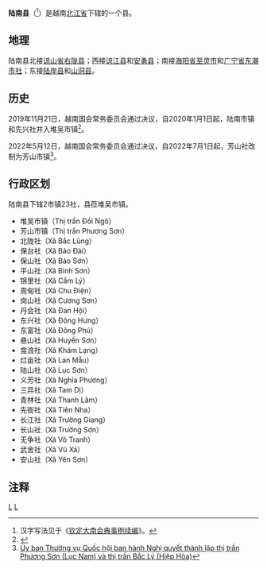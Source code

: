 {{Infobox Settlement
|name                   = 陆南县
|settlement_type        = 县
|official_name          = 
|other_name             = 
|native_name            = {{lang|vi|Huyện Lục Nam}}
|nickname               = 
|motto                  = 
|image_skyline          = Golden Spring.JPG
|imagesize              = 
|image_caption          = 
|image_flag             = 
|flag_size              = 
|image_seal             = 
|seal_size              = 
|image_shield           = 
|shield_size            = 
|image_blank_emblem     = 
|blank_emblem_size      = 
|image_map              = {{Infobox mapframe|frame-width=250|zoom=10}}
|mapsize                = 
|map_caption            = 
|image_map1             = 
|mapsize1               = 
|map_caption1           = 
|pushpin_map            = Vietnam
|pushpin_label_position = bottom
|pushpin_map_caption    = 
|pushpin_map1           = 
|pushpin_label_position1= 
|pushpin_map_caption1   = 
|subdivision_type       = 国家
|subdivision_name       = {{flag|Vietnam}}
|subdivision_type1      = [[越南行政区划|省]]
|subdivision_name1      = [[北江省|北江省]]
|subdivision_type2      = 行政区划
|subdivision_name2      = 2市镇23社
|subdivision_type3      = 
|subdivision_name3      = 
|seat_type              = 县莅
|seat                   = {{link-vi|堆吴市镇|Đồi Ngô}}
|government_type        = 
|leader_title           = 
|leader_name            = 
|leader_title1          = 
|leader_name1           = 
|established_title      = 
|established_date       = 
|area_magnitude         = 
|unit_pref              = 
|area_footnotes         = 
|area_total_km2         = 226.19
|area_land_km2          = 
|area_water_km2         = 
|area_water_percent     = 
|area_urban_km2         = 
|area_metro_km2         = 
|population_as_of       = 2019年
|population_footnotes   = 
|population_note        = 
|population_total       = 226194
|population_density_km2 = auto
|population_metro             = 
|population_density_metro_km2 = 
|population_urban             = 
|population_density_urban_km2 = 
|timezone               = [[越南标准时间|越南标准时间]]
|utc_offset             = +7
|elevation_footnotes    = 
|elevation_m            = 
|coor_type              = 
|coordinates            = 
|postal_code_type       = 
|postal_code            = 
|area_code              = 
|website                = [http://lucnam.bacgiang.gov.vn 陆南县电子信息门户网站]
|footnotes              = 
}}
'''陆南县'''（{{vie|v='''Huyện Lục Nam'''|hn=縣陸南}}<ref>汉字写法见于《[[钦定大南会典事例续编|钦定大南会典事例续编]]》。</ref>）是越南[[北江省|北江省]]下辖的一个县。

==地理==
陆南县北接[[谅山省|谅山省]][[右陇县|右陇县]]；西接[[谅江县|谅江县]]和[[安勇县|安勇县]]；南接[[海阳省|海阳省]][[至灵市|至灵市]]和[[广宁省|广宁省]][[东潮市社|东潮市社]]；东接[[陆岸县|陆岸县]]和[[山洞县|山洞县]]。

==历史==
2019年11月21日，越南国会常务委员会通过决议，自2020年1月1日起，陆南市镇和先兴社并入堆吴市镇<ref>{{Cite web |url=https://thuvienphapluat.vn/van-ban/Bo-may-hanh-chinh/Nghi-quyet-813-NQ-UBTVQH14-2019-sap-xep-don-vi-hanh-chinh-cap-xa-thuoc-tinh-Bac-Giang-430533.aspx |title=Nghị quyết 813/NQ-UBTVQH14 năm 2019 về sắp xếp đơn vị hành chính cấp xã thuộc tỉnh Bắc Giang do Ủy ban Thường vụ Quốc hội ban hành |access-date=2020-02-25 |archive-date=2020-02-03 |archive-url=https://web.archive.org/web/20200203073013/https://thuvienphapluat.vn/van-ban/bo-may-hanh-chinh/Nghi-quyet-813-NQ-UBTVQH14-2019-sap-xep-don-vi-hanh-chinh-cap-xa-thuoc-tinh-Bac-Giang-430533.aspx |dead-url=no }}</ref>。

2022年5月12日，越南国会常务委员会通过决议，自2022年7月1日起，芳山社改制为芳山市镇<ref>[https://bacgiang.gov.vn/chi-tiet-tin-quy-hoach/-/asset_publisher/GcETgBdPWlpS/content/uy-ban-thuong-vu-quoc-hoi-ban-hanh-nghi-quyet-thanh-lap-thanh-lap-thi-tran-phuong-son-luc-nam-va-thi-tran-bac-ly-hiep-hoa-/ Ủy ban Thường vụ Quốc hội ban hành Nghị quyết thành lập thị trấn Phương Sơn (Lục Nam) và thị trấn Bắc Lý (Hiệp Hòa)]</ref>。

==行政区划==
陆南县下辖2市镇23社，县莅堆吴市镇。
*堆吴市镇（Thị trấn Đồi Ngô）
*芳山市镇（Thị trấn Phương Sơn）
*北陇社（Xã Bắc Lũng）
*保台社（Xã Bảo Đài）
*保山社（Xã Bảo Sơn）
*平山社（Xã Bình Sơn）
*锦里社（Xã Cẩm Lý）
*周甸社（Xã Chu Điện）
*岗山社（Xã Cương Sơn）
*丹会社（Xã Đan Hội）
*东兴社（Xã Đông Hưng）
*东富社（Xã Đông Phú）
*悬山社（Xã Huyền Sơn）
*龛浪社（Xã Khám Lạng）
*烂亩社（Xã Lan Mẫu）
*陆山社（Xã Lục Sơn）
*义芳社（Xã Nghĩa Phương）
*三异社（Xã Tam Dị）
*青林社（Xã Thanh Lâm）
*先衙社（Xã Tiên Nha）
*长江社（Xã Trường Giang）
*长山社（Xã Trường Sơn）
*无争社（Xã Vô Tranh）
*武舍社（Xã Vũ Xá）
*安山社（Xã Yên Sơn）

==注释==
{{reflist}}

{{北江省行政区划}}
{{越南东北部之县市镇区域划分}}

[[Category:越南县份|L]]
[[Category:北江省|L]]